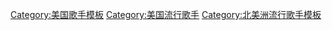 [[Category:美国歌手模板|Category:美国歌手模板]]
[[Category:美国流行歌手|Category:美国流行歌手]]
[[Category:北美洲流行歌手模板|Category:北美洲流行歌手模板]]